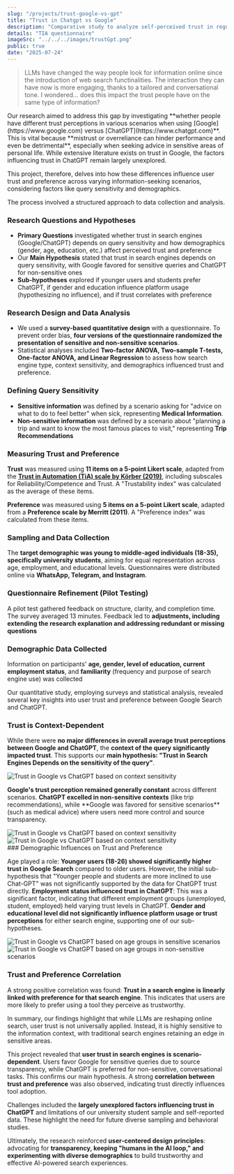 ```yaml
---
slug: "/projects/trust-google-vs-gpt"
title: "Trust in Chatgpt vs Google"
description: "Comparative study to analyze self-perceived trust in regular search engines and large language models"
details: "TIA questionnaire"
imageSrc: "../../../images/trustGpt.png"
public: true
date: "2025-07-24"
---
```



> LLMs have changed the way people look for information online since the introduction of web search functinalities. The interaction they can have now is more engaging, thanks to a tailored and conversational tone. I wondered... does this impact the trust people have on the same type of information?

<FoldableHeading title="Challenge">
Our research aimed to address this gap by investigating **whether people have different trust perceptions in various scenarios when using [Google](https://www.google.com) versus [ChatGPT](https://www.chatgpt.com)**. This is vital because **mistrust or overreliance can hinder performance and even be detrimental**, especially when seeking advice in sensitive areas of personal life. While extensive literature exists on trust in Google, the factors influencing trust in ChatGPT remain largely unexplored.

This project, therefore, delves into how these differences influence user trust and preference across varying information-seeking scenarios, considering factors like query sensitivity and demographics.

</FoldableHeading>

<FoldableHeading title="Research/Process">

The process involved a structured approach to data collection and analysis.

### Research Questions and Hypotheses

- **Primary Questions** investigated whether trust in search engines (Google/ChatGPT) depends on query sensitivity and how demographics (gender, age, education, etc.) affect perceived trust and preference
- Our **Main Hypothesis** stated that trust in search engines depends on query sensitivity, with Google favored for sensitive queries and ChatGPT for non-sensitive ones
- **Sub-hypotheses** explored if younger users and students prefer ChatGPT, if gender and education influence platform usage (hypothesizing no influence), and if trust correlates with preference

### Research Design and Data Analysis

- We used a **survey-based quantitative design** with a questionnaire. To prevent order bias, **four versions of the questionnaire randomized the presentation of sensitive and non-sensitive scenarios**.
- Statistical analyses included **Two-factor ANOVA, Two-sample T-tests, One-factor ANOVA, and Linear Regression** to assess how search engine type, context sensitivity, and demographics influenced trust and preference.

### Defining Query Sensitivity

- **Sensitive information** was defined by a scenario asking for "advice on what to do to feel better" when sick, representing **Medical Information**.
- **Non-sensitive information** was defined by a scenario about "planning a trip and want to know the most famous places to visit," representing **Trip Recommendations**

### Measuring Trust and Preference

**Trust** was measured using **11 items on a 5-point Likert scale**, adapted from the **[Trust in Automation (TiA) scale by Körber (2019)](https://github.com/moritzkoerber/TiA_Trust_in_Automation_Questionnaire)**, including subscales for Reliability/Competence and Trust. A "Trustability index" was calculated as the average of these items.

**Preference** was measured using **5 items on a 5-point Likert scale**, adapted from a **Preference scale by Merritt (2011)**. A "Preference index" was calculated from these items.

### Sampling and Data Collection

The **target demographic was young to middle-aged individuals (18-35), specifically university students**, aiming for equal representation across age, employment, and educational levels.
Questionnaires were distributed online via **WhatsApp, Telegram, and Instagram**.

### Questionnaire Refinement (Pilot Testing)

A pilot test gathered feedback on structure, clarity, and completion time. The survey averaged 13 minutes.
Feedback led to **adjustments, including extending the research explanation and addressing redundant or missing questions**

### Demographic Data Collected

Information on participants' **age, gender, level of education, current employment status**, and **familiarity** (frequency and purpose of search engine use) was collected

</FoldableHeading>
<FoldableHeading title="Synthesis">

Our quantitative study, employing surveys and statistical analysis, revealed several key insights into user trust and preference between Google Search and ChatGPT.

### Trust is Context-Dependent

While there were **no major differences in overall average trust perceptions between Google and ChatGPT**, the **context of the query significantly impacted trust**.
This supports our **main hypothesis: "Trust in Search Engines Depends on the sensitivity of the query"**.

<img
  src={trust_context}
  alt="Trust in Google vs ChatGPT based on context sensitivity"
  title="Trust in Google vs ChatGPT based on context sensitivity"
  caption="Trust in Google vs ChatGPT based on context sensitivity"
/>

**Google's trust perception remained generally constant** across different scenarios.
**ChatGPT excelled in non-sensitive contexts** (like trip recommendations), while \*\*Google was favored for sensitive scenarios\*\* (such as medical advice) where users need more control and source transparency.

<div
  style={{
    display: "flex",
    flexDirection: "row",
    gap: "20px",
    alignItems: "center",
    img: { margin: 0 },
  }}
>
  <img
    src={prefTrustMed}
    alt="Trust in Google vs ChatGPT based on context sensitivity"
    title="Trust in Google vs ChatGPT based on context sensitivity"
    caption="Trust in Google vs ChatGPT based on context sensitivity"
  />
  <img
    src={prefTrustTrip}
    alt="Trust in Google vs ChatGPT based on context sensitivity"
    title="Trust in Google vs ChatGPT based on context sensitivity"
    caption="Trust in Google vs ChatGPT based on context sensitivity"
  />
</div>
### Demographic Influences on Trust and Preference

Age played a role: **Younger users (18-26) showed significantly higher trust in Google Search** compared to older users. However, the initial sub-hypothesis that "Younger people and students are more inclined to use Chat-GPT" was not significantly supported by the data for ChatGPT trust directly.
**Employment status influenced trust in ChatGPT**: This was a significant factor, indicating that different employment groups (unemployed, student, employed) held varying trust levels in ChatGPT.
**Gender and educational level did not significantly influence platform usage or trust perceptions** for either search engine, supporting one of our sub-hypotheses.

<div
  style={{
    display: "flex",
    flexDirection: "row",
    gap: "20px",
    alignItems: "center",
    img: { margin: 0 },
  }}
>
  <img
    src={ageMedical}
    alt="Trust in Google vs ChatGPT based on age groups in sensitive scenarios"
    title="Trust in Google vs ChatGPT based on age groups in sensitive scenarios"
    caption="Trust in Google vs ChatGPT based on age groups in sensitive scenarios"
  />
  <img
    src={ageTrip}
    alt="Trust in Google vs ChatGPT based on age groups in non-sensitive scenarios"
    title="Trust in Google vs ChatGPT based on age groups in non-sensitive scenarios"
    caption="Trust in Google vs ChatGPT based on age groups in non-sensitive scenarios"
  />
</div>

### Trust and Preference Correlation

A strong positive correlation was found: **Trust in a search engine is linearly linked with preference for that search engine**. This indicates that users are more likely to prefer using a tool they perceive as trustworthy.

In summary, our findings highlight that while LLMs are reshaping online search, user trust is not universally applied. Instead, it is highly sensitive to the information context, with traditional search engines retaining an edge in sensitive areas.

</FoldableHeading>
<FoldableHeading title="Reflection">

This project revealed that **user trust in search engines is scenario-dependent**. Users favor Google for sensitive queries due to source transparency, while ChatGPT is preferred for non-sensitive, conversational tasks. This confirms our main hypothesis. A strong **correlation between trust and preference** was also observed, indicating trust directly influences tool adoption.

Challenges included the **largely unexplored factors influencing trust in ChatGPT** and limitations of our university student sample and self-reported data. These highlight the need for future diverse sampling and behavioral studies.

Ultimately, the research reinforced **user-centered design principles**: advocating for **transparency, keeping "humans in the AI loop," and experimenting with diverse demographics** to build trustworthy and effective AI-powered search experiences.

</FoldableHeading>
